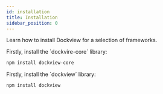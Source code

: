 ```yaml
---
id: installation
title: Installation
sidebar_position: 0
---
```


Learn how to install Dockview for a selection of frameworks.

<FrameworkSpecific framework='JavaScript'>
Firstly, install the `dockvire-core` library:

```sh
npm install dockview-core
```
</FrameworkSpecific>

<FrameworkSpecific framework='React'>
Firstly, install the `dockview` library:

```sh
npm install dockview
```
</FrameworkSpecific>


<IsolatedCodeExample id="dockview/basic" framework='react'/>

<IsolatedCodeExample id="dockview/basic" framework='vue'/>
